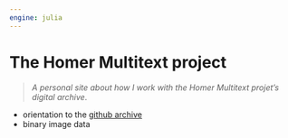 ```yaml
---
engine: julia
---
```


# The Homer Multitext project

> *A personal site about how I work with the Homer Multitext projet's digital archive*.


- orientation to the [github archive](./archive/)
- binary image data